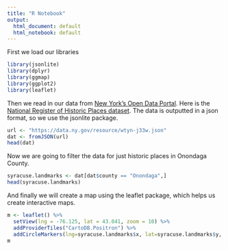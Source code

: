 ```yaml
---
title: "R Notebook"
output:
  html_document: default
  html_notebook: default
---
```


First we load our libraries

```r
library(jsonlite)
library(dplyr)
library(ggmap)
library(ggplot2)
library(leaflet)
```

Then we read in our data from [New York's Open Data Portal](http://data.ny.gov). Here is the [National Register of Historic Places dataset](https://data.ny.gov/Recreation/National-Register-of-Historic-Places/iisn-hnyv). The data is outputted in a json format, so we use the jsonlite package.

```r
url <- "https://data.ny.gov/resource/wtyn-j33w.json"
dat <- fromJSON(url)
head(dat)
```

Now we are going to filter the data for just historic places in Onondaga County.

```r
syracuse.landmarks <- dat[dat$county == "Onondaga",]
head(syracuse.landmarks)

```

And finally we will create a map using the leaflet package, which helps us create interactive maps.

```r
m <- leaflet() %>%
  setView(lng = -76.125, lat = 43.041, zoom = 10) %>%
  addProviderTiles("CartoDB.Positron") %>%
  addCircleMarkers(lng=syracuse.landmarks$x, lat=syracuse.landmarks$y, popup=syracuse.landmarks$resource_name, clusterOptions = markerClusterOptions())
m
```

